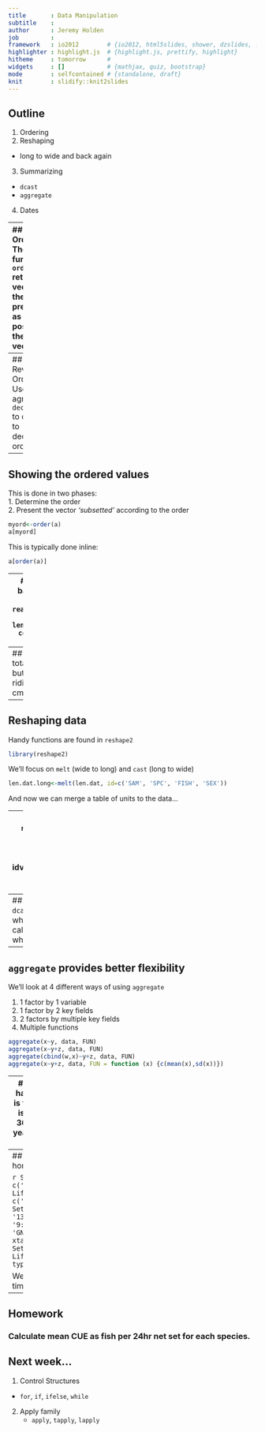 ```yaml
---
title       : Data Manipulation
subtitle    : 
author      : Jeremy Holden
job         : 
framework   : io2012        # {io2012, html5slides, shower, dzslides, ...}
highlighter : highlight.js  # {highlight.js, prettify, highlight}
hitheme     : tomorrow      # 
widgets     : []            # {mathjax, quiz, bootstrap}
mode        : selfcontained # {standalone, draft}
knit        : slidify::knit2slides
---
```

## Outline
1. Ordering 
2. Reshaping
  * long to wide and back again
3. Summarizing 
  * `dcast`
  * `aggregate`
4. Dates

---
## Ordering
The function `order` returns a vector of the order, presented as the position in the orginal vector

```r
a<-c(letters[3:5], letters[1:2], letters[6:10])
a
order(a)
```
Read: as lowest value is a[4] and highest is a[10]

---
## Reverse Ordering
Use the agrument `decreasing` to change to decreasing order
```r
order(a, decreasing = T)
```

---
## Showing the ordered values
This is done in two phases:  
1.  Determine the order  
2.  Present the vector *'subsetted'* according to the order  

```r
myord<-order(a)
a[myord]
```
This is typically done inline:
```r
a[order(a)]
```

---
## Ordering dataframes
Can order based on a single column or several columns...
```r
len.dat<-read.csv('StatsClass/lengthdata.csv')
# by one column
len.dat[order(len.dat$SAM),]
# by two columns
len.dat[order(len.dat$SAM, len.dat$SPC),]
```

---
## Long to Wide
Let's suppose that total length values are TLEN=FLEN+10 but we'll also assume (for some ridiculous reason) we recorded TLEN in cm, not mm
```r
len.dat<-len.dat[len.dat$SPC!=380,] # sculpins don't have a FLEN
len.dat$TLEN<-(len.dat$FLEN+10)/10
head(len.dat)
```
This makes our data very confusing...  
One way to fix this would be to change the column names to `FLEN_mm` and `TLEN_cm` but that's kind of messy for typing in to formulas..

---
## Reshaping data
Handy functions are found in `reshape2`
```r
library(reshape2)
```
We'll focus on `melt` (wide to long) and `cast` (long to wide)

```r
len.dat.long<-melt(len.dat, id=c('SAM', 'SPC', 'FISH', 'SEX'))
```

And now we can merge a table of units to the data...

---
## And then back again
Use `reshape` to go to wide form
```r
len.dat.wide<-reshape(len.dat.long, direction='wide', idvar=c('SAM','SPC','FISH','SEX'), 
                      v.names='value', timevar='variable')

```

---
## Using `dcast` to summarize data
`dcast` will make your data wide while performing a summary calculation but the output is messy when there is missing values
```r
dcast(len.dat.wide, SPC~SEX, mean, value.var='FLEN')
```

---
## `aggregate` provides better flexibility
We'll look at 4 different ways of using `aggregate`  

  1.   1 factor by 1 variable
  2.   1 factor by 2 key fields
  3.   2 factors by multiple key fields
  4.   Multiple functions  

```r
aggregate(x~y, data, FUN)
aggregate(x~y+z, data, FUN)
aggregate(cbind(w,x)~y+z, data, FUN)
aggregate(x~y+z, data, FUN = function (x) {c(mean(x),sd(x))})
```

---
## Primer on dates
### Dates are hard!
Consider an example...  
What is the date 1 year from today?  
What is meant by a year??? 12 months, 365 days, same day next calendar year, what happens if there is a leap year?

`lubridate` makes some of these tasks easier
```r
library(lubridate)
Sys.time()
Sys.time()+years(1)
Sys.time()+days(365)

```

For help, start here:  

http://cran.r-project.org/web/packages/lubridate/vignettes/lubridate.html

---
## Practical Example
Suppose the homework table looked like:

```r
SAM<-c(1:3)
SetDate<-c('02/07/14','05/08/14','09/08/14')
LiftDate<-c('03/07/14','07/08/14','11/08/14')
SetTime<-c('09:45', '10:15', '13:45')
LiftTime<-c('11:45', '9:30', '10:00')
Gear<-c('Gnet', 'GNet', 'GNet')
mytab<-xtable::xtable(data.frame(SAM, SetDate, SetTime, LiftDate, LiftTime, Gear))
print(mytab, type='html')
```
    
We should probably calculate soak time for each net...

---
## Homework
### Calculate mean CUE as fish per 24hr net set for each species.

## Next week...
1.  Control Structures
  * `for`, `if`, `ifelse`, `while`
2.  Apply family
    * `apply`, `tapply`, `lapply`
    
